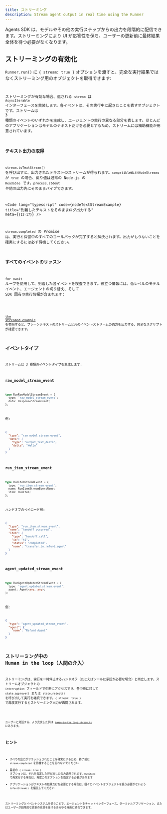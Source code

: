 ```yaml
---
title: ストリーミング
description: Stream agent output in real time using the Runner
---
```



Agents SDK は、モデルやその他の実行ステップからの出力を段階的に配信できます。ストリーミングにより UI が応答性を保ち、ユーザーの更新前に最終結果全体を待つ必要がなくなります。

## ストリーミングの有効化

`Runner.run()` に `{ stream: true }` オプションを渡すと、完全な実行結果ではなくストリーミング用のオブジェクトを取得できます:

<Code
  lang="typescript"
  code={basicStreamingExample}
  title="ストリーミングの有効化"
/>

ストリーミングが有効な場合、返される `stream` は `AsyncIterable` インターフェースを実装します。各イベントは、その実行中に起きたことを表すオブジェクトです。ストリームは 3 種類のイベントのいずれかを生成し、エージェントの実行の異なる部分を表します。ほとんどのアプリケーションはモデルのテキストだけを必要とするため、ストリームには補助機能が用意されています。

### テキスト出力の取得

`stream.toTextStream()` を呼び出すと、出力されたテキストのストリームが得られます。`compatibleWithNodeStreams` が `true` の場合、戻り値は通常の Node.js の `Readable` です。`process.stdout` や他の出力先にそのままパイプできます。

<Code
  lang="typescript"
  code={nodeTextStreamExample}
  title="到着したテキストをそのままログ出力する"
  meta={`{13-17}`}
/>

`stream.completed` の Promise は、実行と保留中のすべてのコールバックが完了すると解決されます。出力がもうないことを確実にするには必ず待機してください。

### すべてのイベントのリッスン

`for await` ループを使用して、到着した各イベントを検査できます。役立つ情報には、低レベルのモデルイベント、エージェントの切り替え、そして SDK 固有の実行情報が含まれます:

<Code
  lang="typescript"
  code={handleAllEventsExample}
  title="すべてのイベントをリッスンする"
/>

[the streamed example](https://github.com/openai/openai-agents-js/tree/main/examples/agent-patterns/streamed.ts) を参照すると、プレーンテキストのストリームと元のイベントストリームの両方を出力する、完全なスクリプトが確認できます。

## イベントタイプ

ストリームは 3 種類のイベントタイプを生成します:

### raw_model_stream_event

```ts
type RunRawModelStreamEvent = {
  type: 'raw_model_stream_event';
  data: ResponseStreamEvent;
};
```

例:

```json
{
  "type": "raw_model_stream_event",
  "data": {
    "type": "output_text_delta",
    "delta": "Hello"
  }
}
```

### run_item_stream_event

```ts
type RunItemStreamEvent = {
  type: 'run_item_stream_event';
  name: RunItemStreamEventName;
  item: RunItem;
};
```

ハンドオフのペイロード例:

```json
{
  "type": "run_item_stream_event",
  "name": "handoff_occurred",
  "item": {
    "type": "handoff_call",
    "id": "h1",
    "status": "completed",
    "name": "transfer_to_refund_agent"
  }
}
```

### agent_updated_stream_event

```ts
type RunAgentUpdatedStreamEvent = {
  type: 'agent_updated_stream_event';
  agent: Agent<any, any>;
};
```

例:

```json
{
  "type": "agent_updated_stream_event",
  "agent": {
    "name": "Refund Agent"
  }
}
```

## ストリーミング中の Human in the loop（人間の介入）

ストリーミングは、実行を一時停止するハンドオフ（たとえばツールに承認が必要な場合）と両立します。ストリームオブジェクトの `interruption` フィールドで中断にアクセスでき、各中断に対して `state.approve()` または `state.reject()` を呼び出して実行を継続できます。`{ stream: true }` で再度実行するとストリーミング出力が再開されます。

<Code
  lang="typescript"
  code={streamedHITLExample}
  title="ストリーミング中の人間の承認を処理する"
/>

ユーザーと対話する、より充実した例は
[`human-in-the-loop-stream.ts`](https://github.com/openai/openai-agents-js/tree/main/examples/agent-patterns/human-in-the-loop-stream.ts) にあります。

## ヒント

- すべての出力がフラッシュされたことを確実にするため、終了前に `stream.completed` を待機することを忘れないでください
- 最初の `{ stream: true }` オプションは、それを指定した呼び出しにのみ適用されます。`RunState` で再実行する場合は、再度このオプションを指定する必要があります
- アプリケーションがテキストの結果だけを必要とする場合は、個々のイベントオブジェクトを扱う必要がないよう `toTextStream()` を優先してください

ストリーミングとイベントシステムを使うことで、エージェントをチャットインターフェース、ターミナルアプリケーション、またはユーザーが段階的な更新の恩恵を受けるあらゆる場所に統合できます。
